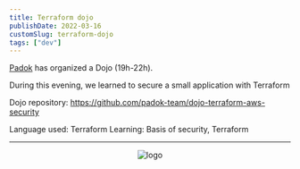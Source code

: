 ```yaml
---
title: Terraform dojo
publishDate: 2022-03-16
customSlug: terraform-dojo
tags: ["dev"]
---
```


[Padok](https://www.padok.fr/) has organized a Dojo (19h-22h).

During this evening, we learned to secure a small application with Terraform

Dojo repository: https://github.com/padok-team/dojo-terraform-aws-security

Language used: Terraform
Learning: Basis of security, Terraform

---



<div style="text-align: center">
    <Image src={logo} alt="logo" height={100}/>
</div>


